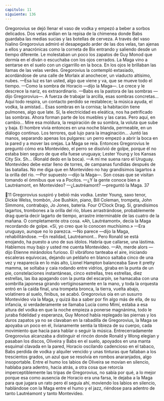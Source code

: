 ```yaml
---
capitulo: 11
siguiente: 136
---
```


Gregorovius se dejó llenar el vaso de vodka y empezó a beber a sorbos
delicados. Dos velas ardían en la repisa de la chimenea donde Babs guardaba las
medias sucias y las botellas de cerveza. A través del vaso hialino Gregorovius
admiró el desapegado arder de las dos velas, tan ajenas a ellos y anacrónicas
como la corneta de Bix entrando y saliendo desde un tiempo diferente. Le
molestaban un poco los zapatos de Guy Monod que dormía en el diván o
escuchaba con los ojos cerrados. La Maga vino a sentarse en el suelo con un
cigarrillo en la boca. En los ojos le brillaban las llamas de las velas verdes.
Gregorovius la contempló extasiado, acordándose de una calle de Morlaix al
anochecer, un viaducto altísimo, nubes.
—Esa luz es tan usted, algo que viene y va, que se mueve todo el tiempo.
—Como la sombra de Horacio —dijo la Maga—. Le crece y le descrece la
nariz, es extraordinario.
—Babs es la pastora de las sombras —dijo Gregorovius—. A fuerza de
trabajar la arcilla, esas sombras concretas... Aquí todo respira, un contacto
perdido se restablece; la música ayuda, el vodka, la amistad... Esas sombras en la
cornisa; la habitación tiene pulmones, algo que late. Sí, la electricidad es eleática,
nos ha petrificado las sombras. Ahora forman parte de los muebles y las caras.
Pero aquí, en cambio... Mire esa moldura, la respiración de su sombra, la voluta
que sube y baja. El hombre vivía entonces en una noche blanda, permeable, en
un diálogo continuo. Los terrores, qué lujo para la imaginación...
Juntó las manos, separando apenas los pulgares: un perro empezó a abrir la
boca en la pared y a mover las orejas. La Maga se reía. Entonces Gregorovius le
preguntó cómo era Montevideo, el perro se disolvió de golpe, porque él no
estaba bien seguro de que ella fuese uruguaya; Lester Young y los Kansas City
Six. Sh... (Ronald dedo en la boca).
—A mí me suena raro el Uruguay. Montevideo debe estar lleno de torres, de
campanas fundidas después de las batallas. No me diga que en Montevideo no
hay grandísimos lagartos a la orilla del río.
—Por supuesto —dijo la Maga—. Son cosas que se visitan tomando el
ómnibus que va a Pocitos.
—¿Y la gente conoce bien a Lautréamont, en Montevideo?
—¿Lautréamont? —preguntó la Maga.
37

11
Gregorovius suspiró y bebió más vodka. Lester Young, saxo tenor, Dickie
Welss, trombón, Joe Bushkin, piano, Bill Coleman, trompeta, John Simmons,
contrabajo, Jo Jones, batería. Four O’Clock Drag. Sí, grandísimos lagartos,
trombones a la orilla del río, blues arrastrándose, probablemente drag quería
decir lagarto de tiempo, arrastre interminable de las cuatro de la mañana. O
completamente otra cosa. «Ah, Lautréamont», decía la Maga recordando de
golpe. «Sí, yo creo que lo conocen muchísimo.»
—Era uruguayo, aunque no lo parezca.
—No parece —dijo la Maga, rehabilitándose.
—En realidad, Lautréamont... Pero Ronald se está enojando, ha puesto a uno
de sus ídolos. Habría que callarse, una lástima. Hablemos muy bajo y usted me
cuenta Montevideo.
—Ah, merde alors —dijo Etienne mirándolos furioso. El vibráfono tanteaba el
aire, iniciando escaleras equívocas, dejando un peldaño en blanco saltaba cinco
de una vez y reaparecía en lo más alto, Lionel Hampton balanceaba Save it pretty
mamma, se soltaba y caía rodando entre vidrios, giraba en la punta de un pie,
constelaciones instantáneas, cinco estrellas, tres estrellas, diez estrellas, las iba
apagando con la punta del escarpín, se hamacaba con una sombrilla japonesa
girando vertiginosamente en la mano, y toda la orquesta entró en la caída final,
una trompeta bronca, la tierra, vuelta abajo, volatinero al suelo, finibus, se acabó.
Gregorovius oía en un susurro Montevideo vía la Maga, y quizá iba a saber por
fin algo más de ella, de su infancia, si verdaderamente se llamaba Lucía como
Mimí, estaba a esa altura del vodka en que la noche empieza a ponerse
magnánima, todo le juraba fidelidad y esperanza, Guy Monod había replegado
las piernas y los duros zapatos ya no se clavaban en la rabadilla de Gregorovius,
la Maga se apoyaba un poco en él, livianamente sentía la tibieza de su cuerpo,
cada movimiento que hacía para hablar o seguir la música. Entrecerradamente
Gregorovius alcanzaba a distinguir el rincón donde Ronald y Wong elegían y
pasaban los discos, Oliveira y Babs en el suelo, apoyados en una manta esquimal
clavada en la pared, Horacio oscilando cadencioso en el tabaco, Babs perdida de
vodka y alquiler vencido y unas tinturas que fallaban a los trescientos grados, un
azul que se resolvía en rombos anaranjados, algo insoportable. Entre el humo los
labios de Oliveira se movían en silencio, hablaba para adentro, hacia atrás, a otra
cosa que retorcía imperceptiblemente las tripas de Gregorovius, no sabía por
qué, a lo mejor porque esa como ausencia de Horacio era una farsa, le dejaba a la
Maga para que jugara un rato pero él seguía ahí, moviendo los labios en silencio,
hablándose con la Maga entre el humo y el jazz, riéndose para adentro de tanto
Lautréamont y tanto Montevideo.
